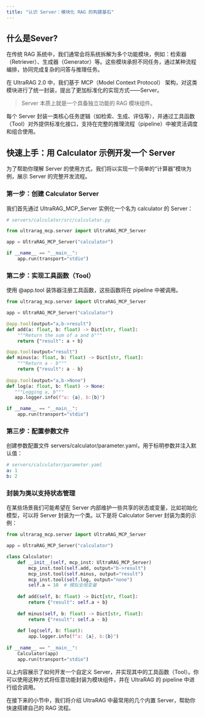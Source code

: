 ```yaml
---
title: "认识 Server：模块化 RAG 的构建基石"
---
```


## 什么是Sever?

在传统 RAG 系统中，我们通常会将系统拆解为多个功能模块，例如：检索器（Retriever）、生成器（Generator）等。这些模块承担不同任务，通过某种流程编排，协同完成复杂的问答与推理任务。

在 UltraRAG 2.0 中，我们基于 MCP（Model Context Protocol） 架构，对这类模块进行了统一封装，提出了更加标准化的实现方式——Server。

> Server 本质上就是一个具备独立功能的 RAG 模块组件。

每个 Server 封装一类核心任务逻辑（如检索、生成、评估等），并通过工具函数（Tool）对外提供标准化接口，支持在完整的推理流程（pipeline）中被灵活调度和组合使用。

## 快速上手：用 Calculator 示例开发一个 Server

为了帮助你理解 Server 的使用方式，我们将以实现一个简单的“计算器”模块为例，展示 Server 的完整开发流程。

### 第一步：创建 Calculator Server

我们首先通过 UltraRAG_MCP_Server 实例化一个名为 calculator 的 Server：

```python
# servers/calculator/src/calculator.py

from ultrarag_mcp.server import UltraRAG_MCP_Server

app = UltraRAG_MCP_Server("calculator")

if __name__ == "__main__":
    app.run(transport="stdio")
```

### 第二步：实现工具函数（Tool）

使用 @app.tool 装饰器注册工具函数，这些函数将在 pipeline 中被调用。

```python
from ultrarag_mcp.server import UltraRAG_MCP_Server

app = UltraRAG_MCP_Server("calculator")

@app.tool(output="a,b->result")
def add(a: float, b: float) -> Dict[str, float]:
    """Return the sum of a and b"""
    return {"result": a + b}

@app.tool(output="result")
def minus(a: float, b: float) -> Dict[str, float]:
    """Return a - b"""
    return {"result": a - b}
    
@app.tool(output="a,b->None")
def log(a: float, b: float) -> None:
   """Logging a, b"""
   app.logger.info(f"a: {a}, b:{b}")

if __name__ == "__main__":
    app.run(transport="stdio")
```

### 第三步：配置参数文件

创建参数配置文件 servers/calculator/parameter.yaml，用于标明参数并注入默认值：

```yaml
# servers/calculator/parameter.yaml
a: 1
b: 2
```

### 封装为类以支持状态管理

在某些场景我们可能希望在 Server 内部维护一些共享的状态或变量，比如初始化模型，可以将 Server 封装为一个类。以下是将 Calculator Server 封装为类的示例：

```python
from ultrarag_mcp.server import UltraRAG_MCP_Server

app = UltraRAG_MCP_Server("calculator")

class Calculator:
    def __init__(self, mcp_inst: UltraRAG_MCP_Server)
        mcp_inst.tool(self.add, output="b->result")
        mcp_inst.tool(self.minus, output="result")
        mcp_inst.tool(self.log, output="none")
        self.a = 10  # 模拟全局变量
        
    def add(self, b: float) -> Dict[str, float]:
        return {"result": self.a + b}
        
    def minus(self, b: float) -> Dict[str, float]:
        return {"result": self.a - b}
    
    def log(self, b: float):
        app.logger.info(f"a: {a}, b:{b}")
 
if __name__ == "__main__":
    Calculator(app)
    app.run(transport="stdio")
```

以上内容展示了如何开发一个自定义 Server，并实现其中的工具函数（Tool）。你可以使用这种方式将任意功能封装为模块组件，并在 UltraRAG 的 pipeline 中进行组合调用。

在接下来的小节中，我们将介绍 UltraRAG 中最常用的几个内置 Server，帮助你快速搭建自己的 RAG 流程。